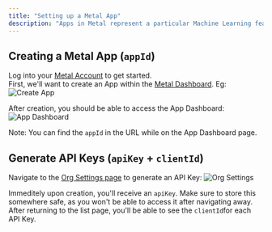 ```yaml
---
title: "Setting up a Metal App"
description: "Apps in Metal represent a particular Machine Learning feature that you want to implement."
---
```


## Creating a Metal App (`appId`)

Log into your [Metal Account](https://app.getmetal.io/login) to get started.<br />
First, we'll want to create an App within the [Metal Dashboard](https://app.getmetal.io). Eg:
![Create App](/images/create-app.png)

After creation, you should be able to access the App Dashboard:
![App Dashboard](/images/app-dash.png)

Note: You can find the `appId` in the URL while on the App Dashboard page.

## Generate API Keys (`apiKey` + `clientId`)

Navigate to the [Org Settings page](https://app.getmetal.io/settings/organization) to generate an API Key:
![Org Settings](/images/generate-key.png)

Immeditely upon creation, you'll receive an `apiKey`. Make sure to store this somewhere safe, as you won't be able to access it after navigating away.
After returning to the list page, you'll be able to see the `clientId`for each API Key.
